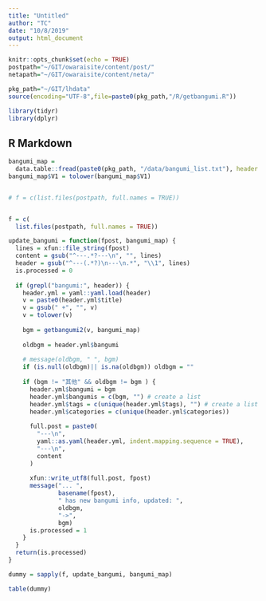 ```yaml
---
title: "Untitled"
author: "TC"
date: "10/8/2019"
output: html_document
---
```


```r
knitr::opts_chunk$set(echo = TRUE)
postpath="~/GIT/owaraisite/content/post/"
netapath="~/GIT/owaraisite/content/neta/"

pkg_path="~/GIT/lhdata"
source(encoding="UTF-8",file=paste0(pkg_path,"/R/getbangumi.R"))

library(tidyr)
library(dplyr)

```

## R Markdown

```r

bangumi_map =
  data.table::fread(paste0(pkg_path, "/data/bangumi_list.txt"), header = FALSE)
bangumi_map$V1 = tolower(bangumi_map$V1)


# f = c(list.files(postpath, full.names = TRUE))


f = c(
  list.files(postpath, full.names = TRUE))

```





```r
update_bangumi = function(fpost, bangumi_map) {
  lines = xfun::file_string(fpost)
  content = gsub("^---.*?---\n", "", lines)
  header = gsub("^---(.*?)\n---\n.*", "\\1", lines)
  is.processed = 0
  
  if (grepl("bangumi:", header)) {
    header.yml = yaml::yaml.load(header)
    v = paste0(header.yml$title)
    v = gsub(" +", "", v)
    v = tolower(v)
    
    bgm = getbangumi2(v, bangumi_map)
    
    oldbgm = header.yml$bangumi
    
    # message(oldbgm, " ", bgm)
    if (is.null(oldbgm)|| is.na(oldbgm)) oldbgm = ""
    
    if (bgm != "其他" && oldbgm != bgm ) {
      header.yml$bangumi = bgm
      header.yml$bangumis = c(bgm, "") # create a list
      header.yml$tags = c(unique(header.yml$tags), "") # create a list
      header.yml$categories = c(unique(header.yml$categories))
      
      full.post = paste0(
        "---\n",
        yaml::as.yaml(header.yml, indent.mapping.sequence = TRUE),
        "---\n",
        content
      )
      
      xfun::write_utf8(full.post, fpost)
      message("... ",
              basename(fpost),
              " has new bangumi info, updated: ",
              oldbgm,
              "->",
              bgm)
      is.processed = 1
    }
  }
  return(is.processed)
}


```





```r

dummy = sapply(f, update_bangumi, bangumi_map)

table(dummy)

```
